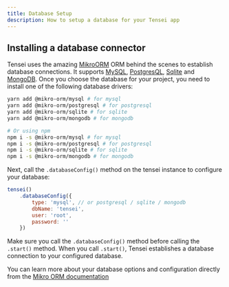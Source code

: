 ```yaml
---
title: Database Setup
description: How to setup a database for your Tensei app
---
```


## Installing a database connector

Tensei uses the amazing [MikroORM](https://mikro-orm.io/) ORM behind the scenes to establish database connections. It supports [MySQL](https://www.mysql.com/), [PostgresQL](https://www.postgresql.org/), [Sqlite](https://www.sqlite.org/) and [MongoDB](https://www.mongodb.com/). Once you choose the database for your project, you need to install one of the following database drivers:

```bash
yarn add @mikro-orm/mysql # for mysql
yarn add @mikro-orm/postgresql # for postgresql
yarn add @mikro-orm/sqlite # for sqlite
yarn add @mikro-orm/mongodb # for mongodb

# Or using npm
npm i -s @mikro-orm/mysql # for mysql
npm i -s @mikro-orm/postgresql # for postgresql
npm i -s @mikro-orm/sqlite # for sqlite
npm i -s @mikro-orm/mongodb # for mongodb
```

Next, call the `.databaseConfig()` method on the tensei instance to configure your database:

```javascript
tensei()
    .databaseConfig({
        type: 'mysql', // or postgresql / sqlite / mongodb
        dbName: 'tensei',
        user: 'root',
        password: ''
    })
```

Make sure you call the `.databaseConfig()` method before calling the `.start()` method. When you call `.start()`, Tensei establishes a database connection to your configured database. 

You can learn more about your database options and configuration directly from the [Mikro ORM documentation](https://mikro-orm.io/docs/configuration/)

